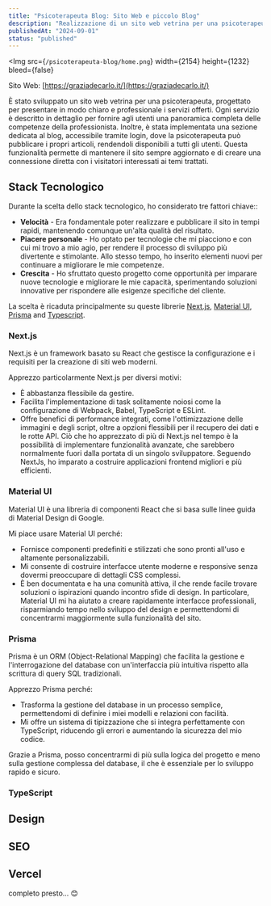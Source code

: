 ```yaml
---
title: "Psicoterapeuta Blog: Sito Web e piccolo Blog"
description: "Realizzazione di un sito web vetrina per una psicoterapeuta, comprensivo di una sezione blog. Il sito offre una panoramica dettagliata dei servizi professionali e consente alla psicoterapeuta di pubblicare articoli, fornendo così contenuti informativi e aggiornati ai visitatori. Il progetto combina un design elegante con funzionalità avanzate per migliorare la visibilità e l'interazione online."
publishedAt: "2024-09-01"
status: "published"
---
```


<Img
  src={`/psicoterapeuta-blog/home.png`}
  width={2154}
  height={1232}
  bleed={false}
></Img>

Sito Web: [https://graziadecarlo.it/](https://graziadecarlo.it/)

È stato sviluppato un sito web vetrina per una psicoterapeuta, progettato per presentare in modo chiaro e professionale i servizi offerti. Ogni servizio è descritto in dettaglio per fornire agli utenti una panoramica completa delle competenze della professionista.
Inoltre, è stata implementata una sezione dedicata al blog, accessibile tramite login, dove la psicoterapeuta può pubblicare i propri articoli, rendendoli disponibili a tutti gli utenti. Questa funzionalità permette di mantenere il sito sempre aggiornato e di creare una connessione diretta con i visitatori interessati ai temi trattati.

## Stack Tecnologico

Durante la scelta dello stack tecnologico, ho considerato tre fattori chiave::

- **Velocità** - Era fondamentale poter realizzare e pubblicare il sito in tempi rapidi, mantenendo comunque un'alta qualità del risultato.
- **Piacere personale** - Ho optato per tecnologie che mi piacciono e con cui mi trovo a mio agio, per rendere il processo di sviluppo più divertente e stimolante. Allo stesso tempo, ho inserito elementi nuovi per continuare a migliorare le mie competenze.
- **Crescita** - Ho sfruttato questo progetto come opportunità per imparare nuove tecnologie e migliorare le mie capacità, sperimentando soluzioni innovative per rispondere alle esigenze specifiche del cliente.

La scelta è ricaduta principalmente su queste librerie [Next.js](https://nextjs.org/), [Material UI](https://mui.com/material-ui/), [Prisma](https://www.prisma.io/) and [Typescript](https://www.typescriptlang.org/).

### Next.js

Next.js è un framework basato su React che gestisce la configurazione e i requisiti per la creazione di siti web moderni.

Apprezzo particolarmente Next.js per diversi motivi:

- È abbastanza flessibile da gestire.
- Facilita l'implementazione di task solitamente noiosi come la configurazione di Webpack, Babel, TypeScript e ESLint.
- Offre benefici di performance integrati, come l'ottimizzazione delle immagini e degli script, oltre a opzioni flessibili per il recupero dei dati e le rotte API.
  Ciò che ho apprezzato di più di Next.js nel tempo è la possibilità di implementare funzionalità avanzate, che sarebbero normalmente fuori dalla portata di un singolo sviluppatore. Seguendo NextJs, ho imparato a costruire applicazioni frontend migliori e più efficienti.

### Material UI

Material UI è una libreria di componenti React che si basa sulle linee guida di Material Design di Google.

Mi piace usare Material UI perché:

- Fornisce componenti predefiniti e stilizzati che sono pronti all'uso e altamente personalizzabili.
- Mi consente di costruire interfacce utente moderne e responsive senza dovermi preoccupare di dettagli CSS complessi.
- È ben documentata e ha una comunità attiva, il che rende facile trovare soluzioni o ispirazioni quando incontro sfide di design.
  In particolare, Material UI mi ha aiutato a creare rapidamente interfacce professionali, risparmiando tempo nello sviluppo del design e permettendomi di concentrarmi maggiormente sulla funzionalità del sito.

### Prisma

Prisma è un ORM (Object-Relational Mapping) che facilita la gestione e l'interrogazione del database con un'interfaccia più intuitiva rispetto alla scrittura di query SQL tradizionali.

Apprezzo Prisma perché:

- Trasforma la gestione del database in un processo semplice, permettendomi di definire i miei modelli e relazioni con facilità.
- Mi offre un sistema di tipizzazione che si integra perfettamente con TypeScript, riducendo gli errori e aumentando la sicurezza del mio codice.

Grazie a Prisma, posso concentrarmi di più sulla logica del progetto e meno sulla gestione complessa del database, il che è essenziale per lo sviluppo rapido e sicuro.

### TypeScript

## Design

## SEO

## Vercel

<div className="text-center text-4xl">completo presto... 😊</div>
